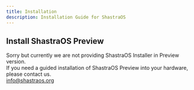 ```yaml
---
title: Installation
description: Installation Guide for ShastraOS
---
```


## Install ShastraOS Preview
Sorry but currently we are not providing ShastraOS Installer in Preview version.\
If you need a guided installation of ShastraOS Preview into your hardware, please contact us.\
info@shastraos.org